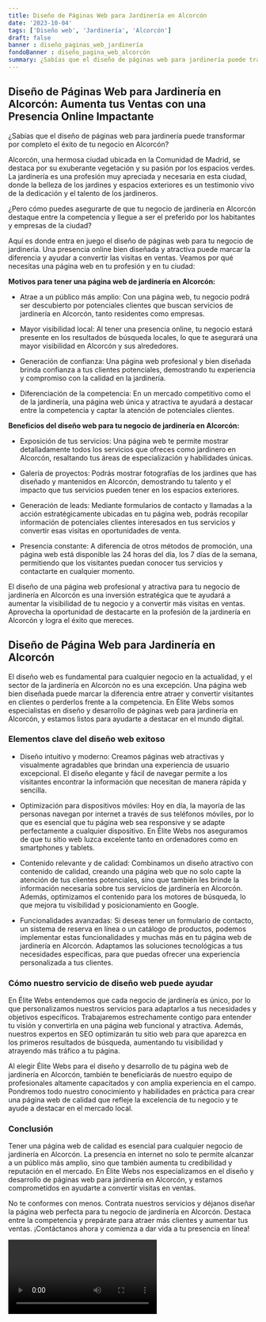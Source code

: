 ```yaml
---
title: Diseño de Páginas Web para Jardinería en Alcorcón
date: '2023-10-04'
tags: ['Diseño web', 'Jardinería', 'Alcorcón']
draft: false
banner : diseño_paginas_web_jardinería
fondoBanner : diseño_pagina_web_alcorcón
summary: ¿Sabías que el diseño de páginas web para jardinería puede transformar por completo el éxito de tu negocio en Alcorcón?
---
```


## **Diseño de Páginas Web para Jardinería en Alcorcón: Aumenta tus Ventas con una Presencia Online Impactante** 

¿Sabías que el diseño de páginas web para jardinería puede transformar por completo el éxito de tu negocio en Alcorcón?

Alcorcón, una hermosa ciudad ubicada en la Comunidad de Madrid, se destaca por su exuberante vegetación y su pasión por los espacios verdes. La jardinería es una profesión muy apreciada y necesaria en esta ciudad, donde la belleza de los jardines y espacios exteriores es un testimonio vivo de la dedicación y el talento de los jardineros.

¿Pero cómo puedes asegurarte de que tu negocio de jardinería en Alcorcón destaque entre la competencia y llegue a ser el preferido por los habitantes y empresas de la ciudad?

Aquí es donde entra en juego el diseño de páginas web para tu negocio de jardinería. Una presencia online bien diseñada y atractiva puede marcar la diferencia y ayudar a convertir las visitas en ventas. Veamos por qué necesitas una página web en tu profesión y en tu ciudad:

**Motivos para tener una página web de jardinería en Alcorcón:**

- Atrae a un público más amplio: Con una página web, tu negocio podrá ser descubierto por potenciales clientes que buscan servicios de jardinería en Alcorcón, tanto residentes como empresas.

- Mayor visibilidad local: Al tener una presencia online, tu negocio estará presente en los resultados de búsqueda locales, lo que te asegurará una mayor visibilidad en Alcorcón y sus alrededores.

- Generación de confianza: Una página web profesional y bien diseñada brinda confianza a tus clientes potenciales, demostrando tu experiencia y compromiso con la calidad en la jardinería.

- Diferenciación de la competencia: En un mercado competitivo como el de la jardinería, una página web única y atractiva te ayudará a destacar entre la competencia y captar la atención de potenciales clientes.

**Beneficios del diseño web para tu negocio de jardinería en Alcorcón:**

- Exposición de tus servicios: Una página web te permite mostrar detalladamente todos los servicios que ofreces como jardinero en Alcorcón, resaltando tus áreas de especialización y habilidades únicas.

- Galería de proyectos: Podrás mostrar fotografías de los jardines que has diseñado y mantenidos en Alcorcón, demostrando tu talento y el impacto que tus servicios pueden tener en los espacios exteriores.

- Generación de leads: Mediante formularios de contacto y llamadas a la acción estratégicamente ubicadas en tu página web, podrás recopilar información de potenciales clientes interesados en tus servicios y convertir esas visitas en oportunidades de venta.

- Presencia constante: A diferencia de otros métodos de promoción, una página web está disponible las 24 horas del día, los 7 días de la semana, permitiendo que los visitantes puedan conocer tus servicios y contactarte en cualquier momento.

El diseño de una página web profesional y atractiva para tu negocio de jardinería en Alcorcón es una inversión estratégica que te ayudará a aumentar la visibilidad de tu negocio y a convertir más visitas en ventas. Aprovecha la oportunidad de destacarte en la profesión de la jardinería en Alcorcón y logra el éxito que mereces.

<GifSeo />

<Cta />

## Diseño de Página Web para Jardinería en Alcorcón

El diseño web es fundamental para cualquier negocio en la actualidad, y el sector de la jardinería en Alcorcón no es una excepción. Una página web bien diseñada puede marcar la diferencia entre atraer y convertir visitantes en clientes o perderlos frente a la competencia. En Élite Webs somos especialistas en diseño y desarrollo de páginas web para jardinería en Alcorcón, y estamos listos para ayudarte a destacar en el mundo digital.

### Elementos clave del diseño web exitoso

- Diseño intuitivo y moderno: Creamos páginas web atractivas y visualmente agradables que brindan una experiencia de usuario excepcional. El diseño elegante y fácil de navegar permite a los visitantes encontrar la información que necesitan de manera rápida y sencilla.

- Optimización para dispositivos móviles: Hoy en día, la mayoría de las personas navegan por internet a través de sus teléfonos móviles, por lo que es esencial que tu página web sea responsive y se adapte perfectamente a cualquier dispositivo. En Élite Webs nos aseguramos de que tu sitio web luzca excelente tanto en ordenadores como en smartphones y tablets.

- Contenido relevante y de calidad: Combinamos un diseño atractivo con contenido de calidad, creando una página web que no solo capte la atención de tus clientes potenciales, sino que también les brinde la información necesaria sobre tus servicios de jardinería en Alcorcón. Además, optimizamos el contenido para los motores de búsqueda, lo que mejora tu visibilidad y posicionamiento en Google.

- Funcionalidades avanzadas: Si deseas tener un formulario de contacto, un sistema de reserva en línea o un catálogo de productos, podemos implementar estas funcionalidades y muchas más en tu página web de jardinería en Alcorcón. Adaptamos las soluciones tecnológicas a tus necesidades específicas, para que puedas ofrecer una experiencia personalizada a tus clientes.

### Cómo nuestro servicio de diseño web puede ayudar

En Élite Webs entendemos que cada negocio de jardinería es único, por lo que personalizamos nuestros servicios para adaptarlos a tus necesidades y objetivos específicos. Trabajaremos estrechamente contigo para entender tu visión y convertirla en una página web funcional y atractiva. Además, nuestros expertos en SEO optimizarán tu sitio web para que aparezca en los primeros resultados de búsqueda, aumentando tu visibilidad y atrayendo más tráfico a tu página.

Al elegir Élite Webs para el diseño y desarrollo de tu página web de jardinería en Alcorcón, también te beneficiarás de nuestro equipo de profesionales altamente capacitados y con amplia experiencia en el campo. Pondremos todo nuestro conocimiento y habilidades en práctica para crear una página web de calidad que refleje la excelencia de tu negocio y te ayude a destacar en el mercado local.

### Conclusión

Tener una página web de calidad es esencial para cualquier negocio de jardinería en Alcorcón. La presencia en internet no solo te permite alcanzar a un público más amplio, sino que también aumenta tu credibilidad y reputación en el mercado. En Élite Webs nos especializamos en el diseño y desarrollo de páginas web para jardinería en Alcorcón, y estamos comprometidos en ayudarte a convertir visitas en ventas.

No te conformes con menos. Contrata nuestros servicios y déjanos diseñar la página web perfecta para tu negocio de jardinería en Alcorcón. Destaca entre la competencia y prepárate para atraer más clientes y aumentar tus ventas. ¡Contáctanos ahora y comienza a dar vida a tu presencia en línea!

<Video />

<CtaBot job='Jardinería' city='Alcorcón'/>

<Gmaps query='Alcorcón+españa+maps' />